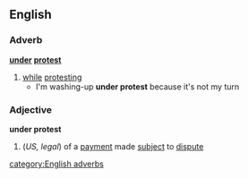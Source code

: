 ==English==
===Adverb===
'''[[under]] [[protest]]'''
#[[while]] [[protesting]]
#* I'm washing-up '''under protest''' because it's not my turn
===Adjective===
'''under protest'''
#(''US, legal'') of a [[payment]] made [[subject]] to [[dispute]]
[[category:English adverbs]]